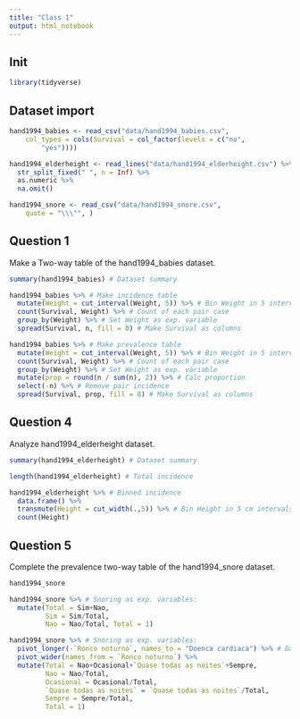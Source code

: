 ```yaml
---
title: "Class 1"
output: html_notebook
---
```


## Init

```r
library(tidyverse)
```

## Dataset import

```r
hand1994_babies <- read_csv("data/hand1994_babies.csv", 
    col_types = cols(Survival = col_factor(levels = c("no", 
        "yes"))))

hand1994_elderheight <- read_lines("data/hand1994_elderheight.csv") %>%
  str_split_fixed(" ", n = Inf) %>%
  as.numeric %>%
  na.omit()

hand1994_snore <- read_csv("data/hand1994_snore.csv", 
    quote = "\\\"", )
```

## Question 1

Make a Two-way table of the hand1994_babies dataset.

```r
summary(hand1994_babies) # Dataset summary
```

```r
hand1994_babies %>% # Make incidence table
  mutate(Weight = cut_interval(Weight, 5)) %>% # Bin Weight in 5 intervals
  count(Survival, Weight) %>% # Count of each pair case
  group_by(Weight) %>% # Set Weight as exp. variable
  spread(Survival, n, fill = 0) # Make Survival as columns
```

```r
hand1994_babies %>% # Make prevalence table
  mutate(Weight = cut_interval(Weight, 5)) %>% # Bin Weight in 5 intervals
  count(Survival, Weight) %>% # Count of each pair case
  group_by(Weight) %>% # Set Weight as exp. variable
  mutate(prop = round(n / sum(n), 2)) %>% # Calc proportion
  select(-n) %>% # Remove pair incidence
  spread(Survival, prop, fill = 0) # Make Survival as columns
```

## Question 4

Analyze hand1994_elderheight dataset.

```r
summary(hand1994_elderheight) # Dataset summary
```

```r
length(hand1994_elderheight) # Total incidence
```

```r
hand1994_elderheight %>% # Binned incidence
  data.frame() %>%
  transmute(Height = cut_width(.,5)) %>% # Bin Height in 5 cm intervals
  count(Height)
```

## Question 5

Complete the prevalence two-way table of the hand1994_snore dataset.

```r
hand1994_snore
```

```r
hand1994_snore %>% # Snoring as exp. variables:
  mutate(Total = Sim+Nao,
         Sim = Sim/Total,
         Nao = Nao/Total, Total = 1)
```

```r
hand1994_snore %>% # Snoring as exp. variables:
  pivot_longer(-`Ronco noturno`, names_to = "Doenca cardiaca") %>% # Dataframe rotation
  pivot_wider(names_from = `Ronco noturno`) %>%
  mutate(Total = Nao+Ocasional+`Quase todas as noites`+Sempre,
         Nao = Nao/Total,
         Ocasional = Ocasional/Total,
         `Quase todas as noites` = `Quase todas as noites`/Total,
         Sempre = Sempre/Total,
         Total = 1)
```
